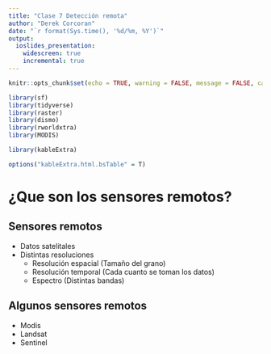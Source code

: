 ```yaml
---
title: "Clase 7 Detección remota"
author: "Derek Corcoran"
date: "`r format(Sys.time(), '%d/%m, %Y')`"
output:
  ioslides_presentation:
    widescreen: true
    incremental: true
---
```


```r
knitr::opts_chunk$set(echo = TRUE, warning = FALSE, message = FALSE, cache = T, tidy = TRUE, tidy.opts= list(blank = FALSE, width.cutoff = 60), fig.align='center')

library(sf)
library(tidyverse)
library(raster)
library(dismo)
library(rworldxtra) 
library(MODIS)

library(kableExtra)

options("kableExtra.html.bsTable" = T)
```

# ¿Que son los sensores remotos?

## Sensores remotos

* Datos satelitales
* Distintas resoluciones
    + Resolución espacial (Tamaño del grano)
    + Resolución temporal (Cada cuanto se toman los datos)
    + Espectro (Distintas bandas)

## Algunos sensores remotos

* Modis
* Landsat
* Sentinel